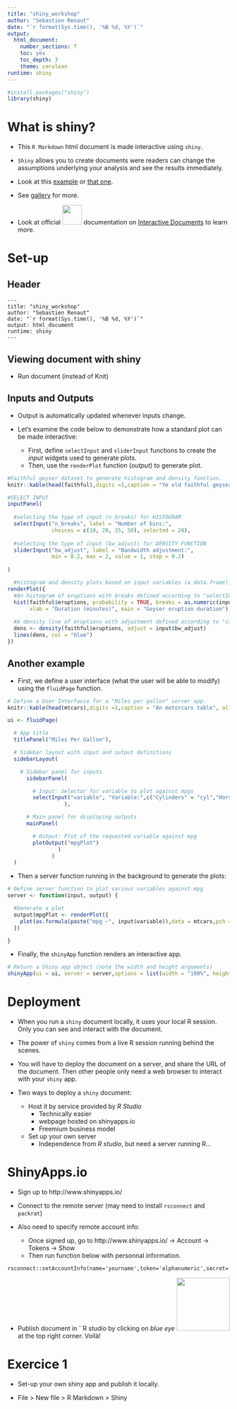 ```yaml
---
title: "shiny_workshop"
author: "Sebastien Renaut"
date: "`r format(Sys.time(), '%B %d, %Y')`"
output: 
  html_document:
    number_sections: T
    toc: yes
    toc_depth: 3
    theme: cerulean
runtime: shiny
---
```


```r
#install.packages("shiny")
library(shiny)
```

# What is shiny?
+ This `R Markdown` html document is made interactive using `shiny`. 

+ `Shiny` allows you to create documents were readers can change the assumptions underlying your analysis and see the results immediately. 

+ Look at this [example](https://gallery.shinyapps.io/087-crandash/) or [that one ](https://gallery.shinyapps.io/lake_erie_fisheries_stock_assessment_app/). 

+ See [gallery](https://shiny.rstudio.com/gallery/) for more.  

+ Look at official ![](rsconnect/documents/rstudio.png){width=44px} documentation on [Interactive Documents](http://rmarkdown.rstudio.com/authoring_shiny.html) to learn more.

# Set-up

## Header
```header
---  
title: "shiny_workshop"  
author: "Sebastien Renaut"  
date: "`r format(Sys.time(), '%B %d, %Y')`"  
output: html_document  
runtime: shiny  
---
```

## Viewing document with shiny  
+ Run document (instead of Knit)

## Inputs and Outputs
+ Output is automatically updated whenever inputs change.   

+ Let's examine the code below to demonstrate how a standard plot can be made interactive:
  + First, define  `selectInput` and `sliderInput` functions to create the *input* widgets used to generate plots.    
  + Then, use the `renderPlot` function (*output*) to generate plot.   
  

```r
#Faithful geyser dataset to generate histogram and density function.
knitr::kable(head(faithful),digits =1,caption = "Ye old faithful geyser", align = "c") 

#SELECT INPUT
inputPanel(
  
  #selecting the type of input (n_breaks) for HISTOGRAM
  selectInput("n_breaks", label = "Number of bins:",
              choices = c(10, 20, 35, 50), selected = 20),
  
  #selecting the type of input (bw_adjust) for DENSITY FUNCTION
  sliderInput("bw_adjust", label = "Bandwidth adjustment:",
              min = 0.2, max = 2, value = 1, step = 0.2)
  
)

  #histogram and density plots based on input variables (a data.frame).
renderPlot({
  #An histogram of eruptions with breaks defined according to "selectInput"
  hist(faithful$eruptions, probability = TRUE, breaks = as.numeric(input$n_breaks),
       xlab = "Duration (minutes)", main = "Geyser eruption duration")
  
  #A density line of eruptions with adjustment defined according to "sliderInput"
  dens <- density(faithful$eruptions, adjust = input$bw_adjust)
  lines(dens, col = "blue")
})
```


## Another example
+ First, we define a user interface (what the user will be able to modify) using the `fluidPage` function.

```r
# Define a User Interfacce for a "Miles per gallon" server app.
knitr::kable(head(mtcars),digits =1,caption = "An motorcars table", align = "c")

ui <- fluidPage(

  # App title
  titlePanel("Miles Per Gallon"),

  # Sidebar layout with input and output definitions
  sidebarLayout(

    # Sidebar panel for inputs
      sidebarPanel(

        # Input: Selector for variable to plot against mpgs
        selectInput("variable", "Variable:",c("Cylinders" = "cyl","Horse power" = "hp","Gears" = "gear"))
                  ),

      # Main panel for displaying outputs
      mainPanel(

        # Output: Plot of the requested variable against mpg
        plotOutput("mpgPlot")
                )
              )
  )
```

+ Then a server function running in the background to generate the plots:  

```r
# Define server function to plot various variables against mpg
server <- function(input, output) {

  #Generate a plot
  output$mpgPlot <- renderPlot({
    plot(as.formula(paste("mpg ~", input$variable)),data = mtcars,pch = 19,col = "darkred",main = paste("mpg ~", input$variable))
  })

}
```

+ Finally, the `shinyApp` function renders an interactive app.  

```r
# Return a Shiny app object (note the width and height arguments)
shinyApp(ui = ui, server = server,options = list(width = "100%", height = 600))
```  

# Deployment
+ When you run a `shiny` document locally, it uses your local R session. Only you can see and interact with the document.   

+ The power of `shiny` comes from a live R session running behind the scenes.

+ You will have to deploy the document on a server, and share the URL of the document. Then other people only need a web browser to interact with your `shiny` app.

+ Two ways to deploy a `shiny` document: 
  + Host it by service provided by *R Studio*   
    + Technically easier
    + webpage hosted on shinyapps.io
    + Freemium business model
  + Set up your own server
    +  Independence from *R studio*, but need a server running R...

# ShinyApps.io
+ Sign up to http://www.shinyapps.io/ 

+ Connect to the remote server (may need to install `rsconnect` and `packrat`)

+ Also need to specify remote account info:
  + Once signed up, go to http://www.shinyapps.io/ -> Account -> Tokens -> Show   
  + Then run function below with personnal information.  
    
```rsconnect
rsconnect::setAccountInfo(name='yourname',token='alphanumeric',secret='ASCII') 
```

+ Publish document in ``R studio by clicking on *blue eye* ![](rsconnect/documents/blue_eye.png){width=120px} at the top right corner. Voilà!  

# Exercice 1
+ Set-up your own shiny app and publish it locally.

+ File > New file > R Markdown > Shiny 



